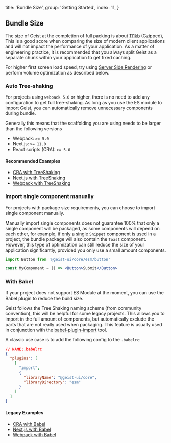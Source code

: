 
  title: 'Bundle Size',
  group: 'Getting Started',
  index: 11,
}

## Bundle Size

The size of Geist at the completion of full packing is about [111kb](https://bundle.js.org/?q=@geist-ui/react) (Gzipped),
This is a good score when comparing the size of modern client applications and will not impact the performance of your application.
As a matter of engineering practice, it is recommended that you always split Geist as a separate chunk within your application to get fixed caching.

For higher first screen load speed, try using [Server Side Rendering](/en-us/guide/server-render) or perform volume optimization as described below.

### Auto Tree-shaking

For projects using `webpack 5.0` or higher, there is no need to add any configuration to get full tree-shaking.
As long as you use the ES module to import Geist, you can automatically remove unnecessary components during bundle.

Generally this means that the scaffolding you are using needs to be larger than the following versions

- Webpack: `>= 5.0`
- Next.js: `>= 11.0`
- React scripts (CRA): `>= 5.0`

#### Recommended Examples

- [CRA with TreeShaking](https://github.com/geist-org/geist-ui/blob/master/examples/tree-shaking-create-react-app/README.md)
- [Next.js with TreeShaking](https://github.com/geist-org/geist-ui/blob/master/examples/tree-shaking-nextjs/README.md)
- [Webpack with TreeShaking](https://github.com/geist-org/geist-ui/blob/master/examples/tree-shaking-webpack/README.md)

### Import single component manually

For projects with package size requirements, you can choose to import single component manually.

Manually import single components does not guarantee 100% that only a single component will be packaged,
as some components will depend on each other, for example, if only a single `Snippet` component is used in a project, the bundle package
will also contain the `Toast` component. However, this type of optimization can still reduce the size of your application significantly,
provided you only use a small amount components.

```jsx
import Button from '@geist-ui/core/esm/button'

const MyComponent = () => <Button>Submit</Button>
```

### With Babel

If your project does not support ES Module at the moment, you can use the Babel plugin to reduce the build size.

Geist follows the Tree Shaking naming scheme (from community convention), this will be helpful for some legacy projects.
This allows you to import in the full amount of components, but automatically exclude the parts that are not really used when packaging.
This feature is usually used in conjunction with the [babel-plugin-import](https://www.npmjs.com/package/babel-plugin-import) tool.

A classic use case is to add the following config to the `.babelrc`:

```json
// NAME:.babelrc
{
  "plugins": [
    [
      "import",
      {
        "libraryName": "@geist-ui/core",
        "libraryDirectory": "esm"
      }
    ]
  ]
}
```

#### Legacy Examples

- [CRA with Babel](https://github.com/geist-org/geist-ui/blob/v2.3.3/examples/tree-shaking-create-react-app/README.md)
- [Next.js with Babel](https://github.com/geist-org/geist-ui/blob/v2.3.3/examples/tree-shaking-nextjs/README.md)
- [Webpack with Babel](https://github.com/geist-org/geist-ui/blob/v2.3.3/examples/tree-shaking-webpack/README.md)

